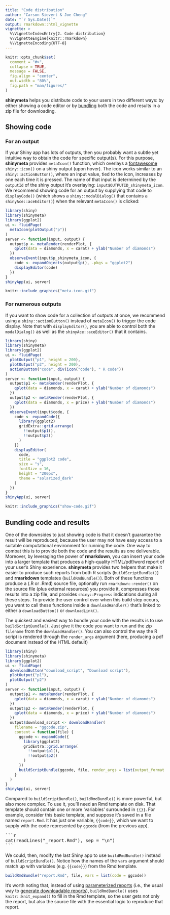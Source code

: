 ```yaml
---
title: "Code distribution"
author: "Carson Sievert & Joe Cheng"
date: "`r Sys.Date()`"
output: rmarkdown::html_vignette
vignette: >
  %\VignetteIndexEntry{2. Code distribution}
  %\VignetteEngine{knitr::rmarkdown}
  %\VignetteEncoding{UTF-8}
---
```


```r
knitr::opts_chunk$set(
  comment = "#>",
  collapse = TRUE,
  message = FALSE,
  fig.align = "center",
  out.width = "80%",
  fig.path = "man/figures/"
)
```

**shinymeta** helps you distribute code to your users in two different ways: by either showing a code editor or by [bundling](#bundling) both the code and results in a zip file for downloading.

## Showing code {#showing-code}

### For an output 

If your Shiny app has lots of outputs, then you probably want a subtle yet intuitive way to obtain the code for specific output(s). For this purpose, **shinymeta** provides `metaIcon()` function, which overlays a [fontawesome](https://fontawesome.com/) `shiny::icon()` on a shiny output (upon hover). The icon works similar to an `shiny::actionButton()`, where an input value, tied to the icon, increases by one each time it is pressed. The name of that input is determined by the `outputId` of the shiny output it's overlaying: `input$OUTPUTID_shinymeta_icon`. We recommend showing code for an output by supplying that code to `displayCode()` (which shows a `shiny::modalDialog()` that contains a `shinyAce::aceEditor()`) when the relevant `metaIcon()` is clicked:
  
```r
library(shiny)
library(shinymeta)
library(ggplot2)
ui <- fluidPage(
  metaIcon(plotOutput("p"))
)
server <- function(input, output) {
  output$p <- metaRender(renderPlot, {
    qplot(data = diamonds, x = carat) + ylab("Number of diamonds")
  })
  observeEvent(input$p_shinymeta_icon, {
    code <- expandObjects(output$p(), .pkgs = "ggplot2")
    displayEditor(code)
  })
}
shinyApp(ui, server)
```

```r
knitr::include_graphics("meta-icon.gif")
```

<!--
TODO: 
1. styling the icon?
2. Downloading via icon?
-->

### For numerous outputs {#numerous-outputs}

If you want to show code for a collection of outputs at once, we recommend using a `shiny::actionButton()` instead of `metaIcon()` to trigger the code display. Note that with `displayEditor()`, you are able to control both the `modalDialog()` as well as the `shinyAce::aceEditor()` that it contains.  

```r
library(shiny)
library(shinymeta)
library(ggplot2)
ui <- fluidPage(
  plotOutput("p1", height = 200),
  plotOutput("p2", height = 200),
  actionButton("code", div(icon("code"), " R code"))
)
server <- function(input, output) {
  output$p1 <- metaRender(renderPlot, {
    qplot(data = diamonds, x = carat) + ylab("Number of diamonds")
  })
  output$p2 <- metaRender(renderPlot, {
    qplot(data = diamonds, x = price) + ylab("Number of diamonds")
  })
  observeEvent(input$code, {
    code <- expandCode({
      library(ggplot2)
      gridExtra::grid.arrange(
        !!output$p1(),
        !!output$p2()
      )
    })
    displayEditor(
      code, 
      title = "ggplot2 code",
      size = "s", 
      fontSize = 16, 
      height = "200px",
      theme = "solarized_dark"
    )
  })
}
shinyApp(ui, server)
```

```r
knitr::include_graphics("show-code.gif")
```

## Bundling code and results {#bundling}

One of the downsides to just showing code is that it doesn't guarantee the result will be reproduced, because the user may not have easy access to a suitable computational environment for running the code. One way to combat this is to provide both the code and the results as one deliverable. Moreover, by leveraging the power of **rmarkdown**, you can insert your code into a larger template that produces a high-quality HTML/pdf/word report of your user's Shiny experience. **shinymeta** provides two helpers that make it easier to produce such reports from both R scripts (`buildScriptBundle()`) and **rmarkdown** templates (`buildRmdBundle()`). Both of these functions produce a (.R or .Rmd) source file, optionally run `rmarkdown::render()` on the source file (plus external resources) you provide it, compresses those results into a zip file, and provides `shiny::Progress` indications during all these steps. To provide the user control over when this build step occurs, you want to call these functions inside a `downloadHandler()` that's linked to either a `downloadButton()` or `downloadLink()`.

The quickest and easiest way to bundle your code with the results is to use `buildScriptBundle()`. Just give it the code you want to run and the zip `filename` from the `downloadHandler()`. You can also control the way the R script is rendered through the `render_args` argument (here, producing a pdf document instead of the HTML default)

```r
library(shiny)
library(shinymeta)
library(ggplot2)
ui <- fluidPage(
  downloadButton("download_script", "Download script"),
  plotOutput("p1"),
  plotOutput("p2")
)
server <- function(input, output) {
  output$p1 <- metaRender(renderPlot, {
    qplot(data = diamonds, x = carat) + ylab("Number of diamonds")
  })
  output$p2 <- metaRender(renderPlot, {
    qplot(data = diamonds, x = price) + ylab("Number of diamonds")
  })
  output$download_script <- downloadHandler(
    filename = "ggcode.zip", 
    content = function(file) {
      ggcode <- expandCode({
        library(ggplot2)
        gridExtra::grid.arrange(
          !!output$p1(),
          !!output$p2()
        )
      })
      buildScriptBundle(ggcode, file, render_args = list(output_format = "pdf_document"))
    }
  )
}
shinyApp(ui, server)
```

Compared to `buildScriptBundle()`, `buildRmdBundle()` is more powerful, but also more complex. To use it, you'll need an Rmd template on disk. That template should contain one or more 'variables' surrounded in `{{}}`. For example, consider this basic template, and suppose it's saved in a file named `report.Rmd`. It has just one variable, `{{code}}`, which we want to supply with the code represented by `ggcode` (from the previous app).

<pre>
```r
cat(readLines("_report.Rmd"), sep = "\n")
```
</pre>

We could, then, modify the last Shiny app to use `buildRmdBundle()` instead of `buildScriptBundle()`. Notice how the names of the `vars` argument should match up with variables (e.g. `{{code}}`) from the Rmd template.

```r
buildRmdBundle("report.Rmd", file, vars = list(code = ggcode))
```

It's worth noting that, instead of using [parameterized reports](https://bookdown.org/yihui/rmarkdown/parameterized-reports.html) (i.e., the usual way to [generate downloadable reports](https://shiny.rstudio.com/articles/generating-reports.html)), `buildRmdBundle()` uses `knitr::knit_expand()` to fill in the Rmd template, so the user gets not only the report, but also the source file with the essential logic to reproduce that report.
